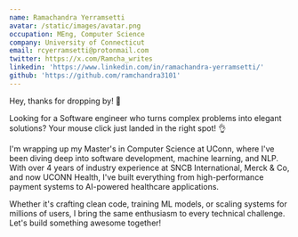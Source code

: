 ```yaml
---
name: Ramachandra Yerramsetti
avatar: /static/images/avatar.png
occupation: MEng, Computer Science
company: University of Connecticut
email: rcyerramsetti@protonmail.com
twitter: https://x.com/Ramcha_writes
linkedin: 'https://www.linkedin.com/in/ramachandra-yerramsetti/'
github: 'https://github.com/ramchandra3101'
---
```


Hey, thanks for dropping by! 👋

Looking for a Software engineer who turns complex problems into elegant solutions? Your mouse click just landed in the right spot! 👌

I'm wrapping up my Master's in Computer Science at UConn, where I've been diving deep into software development, machine learning, and NLP. With over 4 years of industry experience at SNCB International, Merck & Co, and now UCONN Health, I've built everything from high-performance payment systems to AI-powered healthcare applications.

Whether it's crafting clean code, training ML models, or scaling systems for millions of users, I bring the same enthusiasm to every technical challenge. Let's build something awesome together!